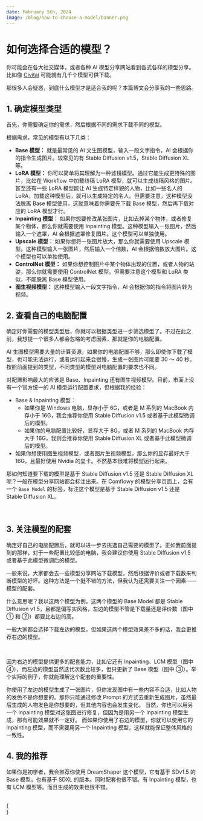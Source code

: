 ```yaml
---
date: February 5th, 2024
image: /blog/how-to-choose-a-model/banner.png
---
```



# 如何选择合适的模型？

你可能会在各大社交媒体，或者各种 AI 模型分享网站看到各式各样的模型分享。比如像 [Civitai](https://civitai.com/) 可能就有几千个模型可供下载。

那很多人会疑惑，到底什么模型才是适合我的呢？本篇博文会分享我的一些思路。

## 1. 确定模型类型

首先，你需要确定你的需求，然后根据不同的需求下载不同的模型。

根据需求，常见的模型有以下几类：
- **Base 模型：** 就是最常见的 AI 文生图模型，输入一段文字指令，AI 会根据你的指令生成图片。较常见的有 Stable Diffusion v1.5，Stable Diffusion XL 等。
- **LoRA 模型：** 你可以简单将其理解为一种滤镜模型。通过它能生成更特殊的图片，比如在 Workflow 中加载线稿 LoRA 模型，就可以生成线稿风格的图片。甚至还有一些 LoRA 模型能让 AI 生成特定样貌的人物，比如一些名人的 LoRA，加载这种模型后，就可以生成特定的名人。但需要注意，这种模型没法脱离 Base 模型使用，这就意味着你需要先下载 Base 模型，然后再下载对应的 LoRA 模型才行。
- **Inpainting 模型：** 如果你想要修改某张图片，比如去掉某个物体，或者修复某个物体，那么你就需要使用 Inpainting 模型。这种模型输入一张图片，然后输入一个遮罩，AI 会根据遮罩修复图片。这个模型可以单独使用。
- **Upscale 模型：** 如果你想将一张图片放大，那么你就需要使用 Upscale 模型。这种模型输入一张图片，然后输入一个倍数，AI 会根据倍数放大图片。这个模型也可以单独使用。
- **ControlNet 模型：** 如果你想控制图片中某个物体出现的位置，或者人物的站姿，那么你就需要使用 ControlNet 模型。但需要注意这个模型和 LoRA 类似，不能脱离 Base 模型使用。
- **图生视频模型：** 这种模型输入一段文字指令，AI 会根据你的指令将图片转为视频。

## 2. 查看自己的电脑配置

确定好你需要的模型类型后，你就可以根据类型进一步筛选模型了。不过在此之前，我想提一个很多人都会忽略的考虑因素，那就是你的电脑配置。

AI 生图模型需要大量的计算资源，如果你的电脑配置不够，那么即使你下载了模型，也可能无法运行，或者运行起来会很慢，生成一张图片可能要 30 ～ 40 秒。按照前面提到的类型，不同类型的模型对电脑配置的要求也不同。

对配置影响最大的应该是 Base、Inpainting 还有图生视频模型。目前，市面上没有一个官方统一的 AI 模型运行配置要求，但根据我的经验：

- Base & Inpainting 模型： 
  - 如果你是 Windows 电脑，显存小于 6G，或者是 M 系列的 MacBook 内存小于 16G，我会推荐你使用 Stable Diffusion v1.5 或者基于此模型微调后的模型。
  - 如果你的电脑配置比较好，显存大于 8G，或者 M 系列的 MacBook 内存大于 16G，我则会推荐你使用 Stable Diffusion XL 或者基于此模型微调后的模型。
- 如果你想使用图生视频模型，或者图片生视频模型，那么你的显存最好大于 16G，且最好使用 Nvidia 的显卡。不然基本很难将模型运行起来。

那如何知道要下载的模型是基于 Stable Diffusion v1.5 还是 Stable Diffusion XL 呢？一般在模型分享网站都会标注出来。在 Comflowy 的模型分享页面上，会有一个 `Base Model` 的标签，标注这个模型是基于 Stable Diffusion v1.5 还是 Stable Diffusion XL。

<br/>
<PhotoProvider>
  <PhotoView src="/blog/how-to-choose-a-model/001.png">
    <img src="/blog/how-to-choose-a-model/001.png" alt="" className='rounded-lg'/>
  </PhotoView>
</PhotoProvider>

## 3. 关注模型的配套

确定好自己的电脑配置后，就可以进一步去挑选自己需要的模型了。正如我前面提到的那样，对于一些配置比较低的电脑，我会建议你使用 Stable Diffusion v1.5 或者基于此模型微调后的模型。

一般来说，大家都会去一些模型分享网站下载模型，然后根据评价或者下载数来判断模型的好坏。这种方法是一个挺不错的方法，但我认为还需要关注一个因素——模型的配套。

什么意思呢？我以这两个模型为例。这两个模型的 Base Model 都是 Stable Diffusion v1.5，且都是偏写实风格，左边的模型不管是下载量还是评价数（图中 ① 和 ②）都要比右边的高。

一般大家都会选择下载左边的模型，但如果这两个模型效果差不多的话，我会更推荐右边的模型。

<br/>
<PhotoProvider>
  <PhotoView src="/blog/how-to-choose-a-model/002.png">
    <img src="/blog/how-to-choose-a-model/002.png" alt="" className='rounded-lg'/>
  </PhotoView>
</PhotoProvider>

因为右边的模型提供更多的配套能力，比如它还有 Inpainting、LCM 模型（图中 ④），而左边的模型虽然迭代次数比较多，但只更新了 Base 模型（图中 ③）。举个实际的例子，你就能理解这个配套的重要性。

你使用了左边的模型生成了一张图片，但你发现图中有一些内容不合适，比如人物的发色不是你想要的。那你只能通过修改 Prompt 的方式去重新生成图片，虽然最后生成的人物发色是你想要的，但其他内容也会发生变化。
当然，你也可以用另一个 Inpainting 模型对这张图进行修复，但因为是用另一个 Inpainting 模型生成，那有可能效果就不一定好。
而如果你使用了右边的模型，你就可以使用它的 Inpainting 模型，而不需要用另一个 Inpainting 模型，这样就能保证整体风格的一致性。

## 4. 我的推荐

如果你是初学者，我会推荐你使用 DreamShaper 这个模型，它有基于 SDv1.5 的 Base 模型，也有基于 SDXL 的版本。同时配套也很不错。有 Inpainting 模型，也有 LCM 模型等。而且生成的效果也很不错。

<br/>
{
  <div className="grid grid-cols-3 gap-4">
    <Cards 
      image={"/model/dream-shaper/banner.png"}
      title={"DreamShaper V8.0"}
      href={"/model/dream-shaper-v-8"}
      tag={"Checkpoint"}
    />
    <Cards 
      image={"/model/dream-shaper-xl/banner.png"}
      title={"DreamShaper XL Lightning"}
      href={"/model/dream-shaper-xl-lightning"}
      tag={"Checkpoint"}
    />
  </div>
}

<br/>

<Subscribe />